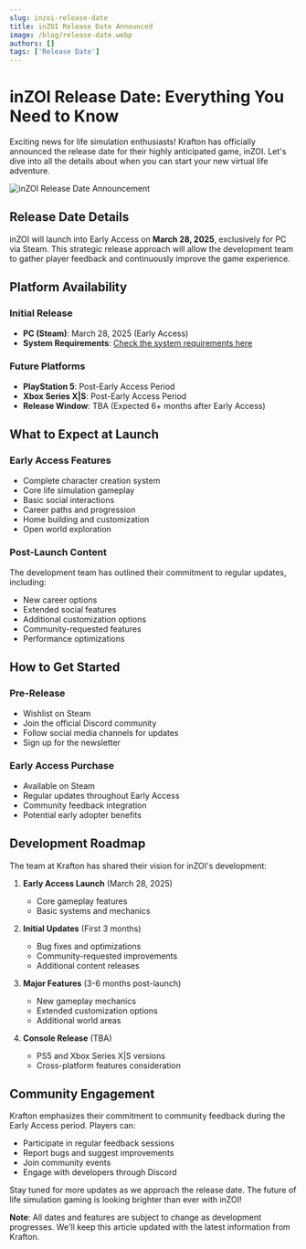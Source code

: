 ```yaml
---
slug: inzoi-release-date
title: inZOI Release Date Announced
image: /blog/release-date.webp
authors: []
tags: ['Release Date']
---
```


# inZOI Release Date: Everything You Need to Know

Exciting news for life simulation enthusiasts! Krafton has officially announced the release date for their highly anticipated game, inZOI. Let's dive into all the details about when you can start your new virtual life adventure.

![inZOI Release Date Announcement](/blog/release-date.webp)

## Release Date Details

inZOI will launch into Early Access on **March 28, 2025**, exclusively for PC via Steam. This strategic release approach will allow the development team to gather player feedback and continuously improve the game experience.

## Platform Availability

### Initial Release
- **PC (Steam)**: March 28, 2025 (Early Access)
- **System Requirements**: [Check the system requirements here](/blog/inzoi-system-requirements)

### Future Platforms
- **PlayStation 5**: Post-Early Access Period
- **Xbox Series X|S**: Post-Early Access Period
- **Release Window**: TBA (Expected 6+ months after Early Access)

## What to Expect at Launch

### Early Access Features
- Complete character creation system
- Core life simulation gameplay
- Basic social interactions
- Career paths and progression
- Home building and customization
- Open world exploration

### Post-Launch Content
The development team has outlined their commitment to regular updates, including:
- New career options
- Extended social features
- Additional customization options
- Community-requested features
- Performance optimizations

## How to Get Started

### Pre-Release
- Wishlist on Steam
- Join the official Discord community
- Follow social media channels for updates
- Sign up for the newsletter

### Early Access Purchase
- Available on Steam
- Regular updates throughout Early Access
- Community feedback integration
- Potential early adopter benefits

## Development Roadmap

The team at Krafton has shared their vision for inZOI's development:

1. **Early Access Launch** (March 28, 2025)
   - Core gameplay features
   - Basic systems and mechanics

2. **Initial Updates** (First 3 months)
   - Bug fixes and optimizations
   - Community-requested improvements
   - Additional content releases

3. **Major Features** (3-6 months post-launch)
   - New gameplay mechanics
   - Extended customization options
   - Additional world areas

4. **Console Release** (TBA)
   - PS5 and Xbox Series X|S versions
   - Cross-platform features consideration

## Community Engagement

Krafton emphasizes their commitment to community feedback during the Early Access period. Players can:
- Participate in regular feedback sessions
- Report bugs and suggest improvements
- Join community events
- Engage with developers through Discord

Stay tuned for more updates as we approach the release date. The future of life simulation gaming is looking brighter than ever with inZOI!

**Note**: All dates and features are subject to change as development progresses. We'll keep this article updated with the latest information from Krafton.